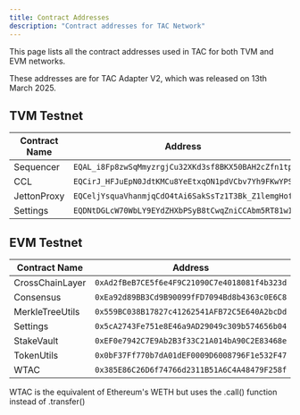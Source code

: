 ```yaml
---
title: Contract Addresses
description: "Contract addresses for TAC Network"
---
```


This page lists all the contract addresses used in TAC for both TVM and EVM networks.

<Info>
These addresses are for TAC Adapter V2, which was released on 13th March 2025.
</Info>

## TVM Testnet

| Contract Name | Address                                            |
| ------------- | -------------------------------------------------- |
| Sequencer     | `EQAL_i8Fp8zwSqMmyzrgjCu32XKd3sf8BKX50BAH2cZfn1tp` |
| CCL           | `EQCirJ_HFJuEpN0JdtKMCu8YeEtxqON1pdVCbv7Yh9FKwYPS` |
| JettonProxy   | `EQCeljYsquaVhanmjqCdO4tAi6SakSsTz1T3Bk_Z1lemgHof` |
| Settings      | `EQDNtDGLcW70WbLY9EYdZHXbPSyB8tCwqZniCCAbm5RT81wI` |

## EVM Testnet


| Contract Name   | Address                                      |
| --------------- | -------------------------------------------- |
| CrossChainLayer | `0xAd2fBeB7CE5f6e4F9C21090C7e4018081f4b323d` |
| Consensus       | `0xEa92d89BB3Cd9B90099fFD7094Bd8b4363c0E6C8` |
| MerkleTreeUtils | `0x559BC038B17827c41262541AFB72C5E640A2bcDd` |
| Settings        | `0x5cA2743Fe751e8E46a9AD29049c309b574656b04` |
| StakeVault      | `0xEF0e7942C7E9Ab2B3f33C21A014bA90C2E83468e` |
| TokenUtils      | `0x0bF37Ff770b7dA01dEF0009D6008796F1e532F47` |
| WTAC            | `0x385E86C26D6f74766d2311B51A6C4A48479F258f` |


<Info>
  WTAC is the equivalent of Ethereum's WETH but uses the .call() function
  instead of .transfer()
</Info>
